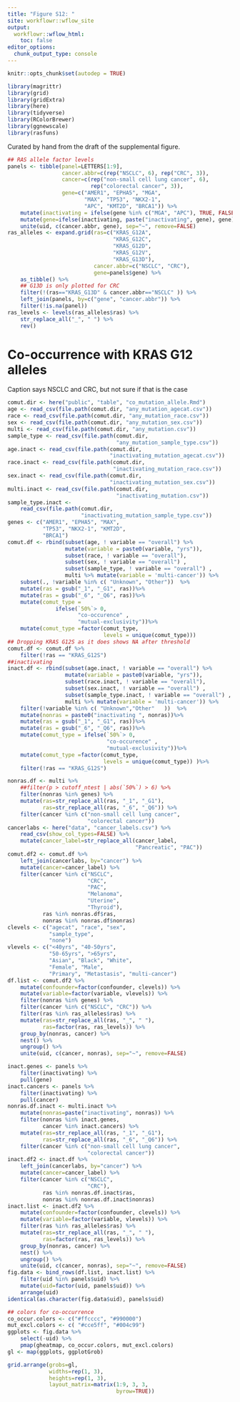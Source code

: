 ```yaml
---
title: "Figure S12: "
site: workflowr::wflow_site
output:
  workflowr::wflow_html:
    toc: false
editor_options:
  chunk_output_type: console
---
```



```r
knitr::opts_chunk$set(autodep = TRUE)
```



```r
library(magrittr)
library(grid)
library(gridExtra)
library(here)
library(tidyverse)
library(RColorBrewer)
library(ggnewscale)
library(rasfuns)
```

Curated by hand from the draft of the supplemental figure.

```r
## RAS allele factor levels
panels <- tibble(panel=LETTERS[1:9],
                 cancer.abbr=c(rep("NSCLC", 6), rep("CRC", 3)),
                 cancer=c(rep("non-small cell lung cancer", 6),
                          rep("colorectal cancer", 3)),
                 gene=c("AMER1", "EPHA5", "MGA",
                        "MAX", "TP53", "NKX2-1",
                        "APC", "KMT2D", "BRCA1")) %>%
    mutate(inactivating = ifelse(gene %in% c("MGA", "APC"), TRUE, FALSE)) %>%
    mutate(gene=ifelse(inactivating, paste("inactivating", gene), gene)) %>%
    unite(uid, c(cancer.abbr, gene), sep="~", remove=FALSE)
ras_alleles <- expand.grid(ras=c("KRAS_G12A",
                                 "KRAS_G12C",
                                 "KRAS_G12D",
                                 "KRAS_G12V",
                                 "KRAS_G13D"),
                           cancer.abbr=c("NSCLC", "CRC"),
                           gene=panels$gene) %>%
    as_tibble() %>%
    ## G13D is only plotted for CRC
    filter(!(ras=="KRAS_G13D" & cancer.abbr=="NSCLC" )) %>%
    left_join(panels, by=c("gene", "cancer.abbr")) %>%
    filter(!is.na(panel))
ras_levels <- levels(ras_alleles$ras) %>%
    str_replace_all("_", " ") %>%
    rev()
```


# Co-occurrence with KRAS G12 alleles

Caption says NSCLC and CRC, but not sure if that is the case

```r
comut.dir <- here("public", "table", "co_mutation_allele.Rmd")
age <- read_csv(file.path(comut.dir, "any_mutation_agecat.csv"))
race <- read_csv(file.path(comut.dir, "any_mutation_race.csv"))
sex <- read_csv(file.path(comut.dir, "any_mutation_sex.csv"))
multi <- read_csv(file.path(comut.dir, "any_mutation.csv"))
sample_type <- read_csv(file.path(comut.dir,
                                  "any_mutation_sample_type.csv"))
age.inact <- read_csv(file.path(comut.dir,
                                "inactivating_mutation_agecat.csv"))
race.inact <- read_csv(file.path(comut.dir,
                                 "inactivating_mutation_race.csv"))
sex.inact <- read_csv(file.path(comut.dir,
                                "inactivating_mutation_sex.csv"))
multi.inact <- read_csv(file.path(comut.dir,
                                  "inactivating_mutation.csv"))
sample_type.inact <-
    read_csv(file.path(comut.dir,
                       "inactivating_mutation_sample_type.csv"))
genes <- c("AMER1", "EPHA5", "MAX",
           "TP53", "NKX2-1", "KMT2D",
           "BRCA1")
comut.df <- rbind(subset(age, ! variable == "overall") %>%
                  mutate(variable = paste0(variable, "yrs")),
                  subset(race, ! variable == "overall"),
                  subset(sex, ! variable == "overall") ,
                  subset(sample_type, ! variable == "overall") ,
                  multi %>% mutate(variable = 'multi-cancer')) %>%
    subset(., !variable %in% c( "Unknown", "Other"))  %>%
    mutate(ras = gsub("_1", "_G1", ras))%>%
    mutate(ras = gsub("_6", "_Q6", ras))%>%
    mutate(comut_type =
               ifelse(`50%`> 0,
                      "co-occurence" ,
                      "mutual-exclusivity"))%>%
    mutate(comut_type =factor(comut_type,
                              levels = unique(comut_type)))
## Dropping KRAS G12S as it does shows NA after threshold
comut.df <- comut.df %>%
    filter(!ras == "KRAS_G12S")
##inactivating
inact.df <- rbind(subset(age.inact, ! variable == "overall") %>%
                  mutate(variable = paste0(variable, "yrs")),
                  subset(race.inact, ! variable == "overall"),
                  subset(sex.inact, ! variable == "overall") ,
                  subset(sample_type.inact, ! variable == "overall") ,
                  multi %>% mutate(variable = 'multi-cancer')) %>%
    filter(!variable %in% c( "Unknown","Other"   ))  %>%
    mutate(nonras = paste0("inactivating ", nonras))%>%
    mutate(ras = gsub("_1", "_G1", ras))%>%
    mutate(ras = gsub("_6", "_Q6", ras))%>%
    mutate(comut_type = ifelse(`50%`> 0,
                               "co-occurence" ,
                               "mutual-exclusivity"))%>%
    mutate(comut_type =factor(comut_type,
                              levels = unique(comut_type)) )%>%
    filter(!ras == "KRAS_G12S")
```

```r
nonras.df <- multi %>%
    ##filter(p > cutoff_ntest | abs(`50%`) > 6) %>%
    filter(nonras %in% genes) %>%
    mutate(ras=str_replace_all(ras, "_1", "_G1"),
           ras=str_replace_all(ras, "_6", "_Q6")) %>%
    filter(cancer %in% c("non-small cell lung cancer",
                         "colorectal cancer"))
cancerlabs <- here("data", "cancer_labels.csv") %>%
    read_csv(show_col_types=FALSE) %>%
    mutate(cancer_label=str_replace_all(cancer_label,
                                        "Pancreatic", "PAC"))
comut.df2 <- comut.df %>%
    left_join(cancerlabs, by="cancer") %>%
    mutate(cancer=cancer_label) %>%
    filter(cancer %in% c("NSCLC",
                         "CRC",
                         "PAC",
                         "Melanoma",
                         "Uterine",
                         "Thyroid"),
           ras %in% nonras.df$ras,
           nonras %in% nonras.df$nonras)
clevels <- c("agecat", "race", "sex",
             "sample_type",
             "none")
vlevels <- c("<40yrs", "40-50yrs",
             "50-65yrs", ">65yrs",
             "Asian", "Black", "White",
             "Female", "Male",
             "Primary", "Metastasis", "multi-cancer")
df.list <- comut.df2 %>%
    mutate(confounder=factor(confounder, clevels)) %>%
    mutate(variable=factor(variable, vlevels)) %>%
    filter(nonras %in% genes) %>%
    filter(cancer %in% c("NSCLC", "CRC")) %>%
    filter(ras %in% ras_alleles$ras) %>%
    mutate(ras=str_replace_all(ras, "_", " "),
           ras=factor(ras, ras_levels)) %>%
    group_by(nonras, cancer) %>%
    nest() %>%
    ungroup() %>%
    unite(uid, c(cancer, nonras), sep="~", remove=FALSE)
```

```r
inact.genes <- panels %>%
    filter(inactivating) %>%
    pull(gene)
inact.cancers <- panels %>%
    filter(inactivating) %>%
    pull(cancer)
nonras.df.inact <- multi.inact %>%
    mutate(nonras=paste("inactivating", nonras)) %>%
    filter(nonras %in% inact.genes,
           cancer %in% inact.cancers) %>%
    mutate(ras=str_replace_all(ras, "_1", "_G1"),
           ras=str_replace_all(ras, "_6", "_Q6")) %>%
    filter(cancer %in% c("non-small cell lung cancer",
                         "colorectal cancer"))
inact.df2 <- inact.df %>%
    left_join(cancerlabs, by="cancer") %>%
    mutate(cancer=cancer_label) %>%
    filter(cancer %in% c("NSCLC",
                         "CRC"),
           ras %in% nonras.df.inact$ras,
           nonras %in% nonras.df.inact$nonras)
inact.list <- inact.df2 %>%
    mutate(confounder=factor(confounder, clevels)) %>%
    mutate(variable=factor(variable, vlevels)) %>%
    filter(ras %in% ras_alleles$ras) %>%
    mutate(ras=str_replace_all(ras, "_", " "),
           ras=factor(ras, ras_levels)) %>%
    group_by(nonras, cancer) %>%
    nest() %>%
    ungroup() %>%
    unite(uid, c(cancer, nonras), sep="~", remove=FALSE)
fig.data <- bind_rows(df.list, inact.list) %>%
    filter(uid %in% panels$uid) %>%
    mutate(uid=factor(uid, panels$uid)) %>%
    arrange(uid)
identical(as.character(fig.data$uid), panels$uid)
```

```r
## colors for co-occurrence
co_occur.colors <- c("#ffcccc", "#990000")
mut_excl.colors <- c( "#cce5ff", "#004c99")
ggplots <- fig.data %>%
    select(-uid) %>%
    pmap(gheatmap, co_occur.colors, mut_excl.colors)
gl <- map(ggplots, ggplotGrob)
```


```r
grid.arrange(grobs=gl,
             widths=rep(1, 3),
             heights=rep(1, 3),
             layout_matrix=matrix(1:9, 3, 3,
                                  byrow=TRUE))
```
